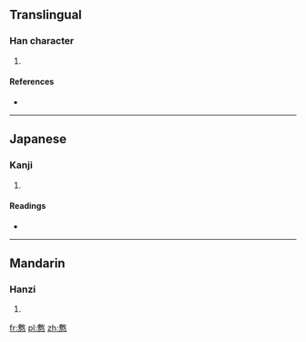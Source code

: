 ==Translingual==

===Han character===
{{Han char|rn=61|rad=心|as=15|sn=19|four=|canj=戈大心 (IKP), XX戈大心 (XXIKP)}}

# {{defn|Han|sort=心15}}

====References====
* {{Han ref|kx=0407.360|dkj=11417|dj=0748.240|hdz=42365.190|uh=61EF|ud=25071}}

----

==Japanese==

===Kanji===
{{ja-kanji|grade=|rs=心15}}

# {{defn|Japanese|sort=心15}}

====Readings====
* {{ja-readings|on=[[ふ]] (fu)|kun=[[おもう]] (omou)}}

----

==Mandarin==

===Hanzi===
{{cmn-hanzi|pin=[[fū]] ([[fu1]]), [[měng]] ([[meng3]])|wg=fu<sup>1</sup>, meng<sup>3</sup>}}

# {{defn|Mandarin|sort=心15}}

[[fr:懯]]
[[pl:懯]]
[[zh:懯]]